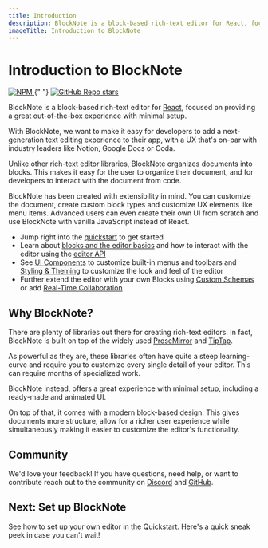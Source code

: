 ```yaml
---
title: Introduction
description: BlockNote is a block-based rich-text editor for React, focused on providing a great out-of-the-box experience with minimal setup.
imageTitle: Introduction to BlockNote
---
```


# Introduction to BlockNote

<div className="not-prose">
  <a href="https://www.npmjs.com/package/@blocknote/core">
    <img
      style={{ display: "inline" }}
      alt="NPM"
      src="https://img.shields.io/npm/v/@blocknote/react"
    />
  </a>{" "}
  <a href="https://github.com/TypeCellOS/BlockNote">
    <img
      style={{ display: "inline" }}
      alt="GitHub Repo stars"
      src="https://img.shields.io/github/stars/TypeCellOS/BlockNote?style=social"
    />
  </a>
</div>

BlockNote is a block-based rich-text editor for [React](https://reactjs.org/), focused on providing a great out-of-the-box experience with minimal setup.

With BlockNote, we want to make it easy for developers to add a next-generation text editing experience to their app, with a UX that's on-par with industry leaders like Notion, Google Docs or Coda.

Unlike other rich-text editor libraries, BlockNote organizes documents into blocks. This makes it easy for the user to organize their document, and for developers to interact with the document from code.

BlockNote has been created with extensibility in mind. You can customize the document, create custom block types and customize UX elements like menu items. Advanced users can even create their own UI from scratch and use BlockNote with vanilla JavaScript instead of React.

- Jump right into the [quickstart](/docs/getting-started/) to get started
- Learn about [blocks and the editor basics](/docs/foundations/document-structure) and how to interact with the editor using the [editor API](/docs/reference/editor/manipulate-blocks)
- See [UI Components](/docs/react/styling-theming/components/) to customize built-in menus and toolbars and [Styling & Theming](/docs/react/styling-theming/) to customize the look and feel of the editor
- Further extend the editor with your own Blocks using [Custom Schemas](/docs/reference/editor/custom-schemas/) or add [Real-Time Collaboration](/docs/features/collaboration/)

## Why BlockNote?

There are plenty of libraries out there for creating rich-text editors. In fact, BlockNote is built on top of the widely used [ProseMirror](https://prosemirror.net/) and [TipTap](https://tiptap.dev/).

As powerful as they are, these libraries often have quite a steep learning-curve and require you to customize every single detail of your editor. This can require months of specialized work.

BlockNote instead, offers a great experience with minimal setup, including a ready-made and animated UI.

On top of that, it comes with a modern block-based design. This gives documents more structure, allow for a richer user experience while simultaneously making it easier to customize the editor's functionality.

## Community

We'd love your feedback! If you have questions, need help, or want to contribute reach out to the community on [Discord](https://discord.gg/Qc2QTTH5dF) and [GitHub](https://github.com/TypeCellOS/BlockNote).

## Next: Set up BlockNote

See how to set up your own editor in the [Quickstart](/docs/getting-started/). Here's a quick sneak peek in case you can't wait!

<Example name="basic/minimal" />
